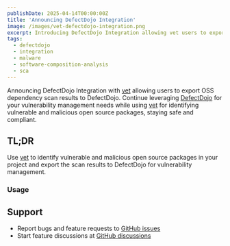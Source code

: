 ```yaml
---
publishDate: 2025-04-14T00:00:00Z
title: 'Announcing DefectDojo Integration'
image: /images/vet-defectdojo-integration.png
excerpt: Introducing DefectDojo Integration allowing vet users to export scan results to DefectDojo. Continue leveraging DefectDojo for your vulnerability management while using vet for identifying vulnerable and malicious open source packages.
tags:
  - defectdojo
  - integration
  - malware
  - software-composition-analysis
  - sca
---
```



Announcing DefectDojo Integration with [vet](https://github.com/safedep/vet) allowing users to export OSS dependency scan results to DefectDojo. Continue leveraging [DefectDojo](https://defectdojo.com/) for your vulnerability management needs while using [vet](https://github.com/safedep/vet) for identifying vulnerable and malicious open source packages, staying safe and compliant.

## TL;DR

Use [vet](https://github.com/safedep/vet) to identify vulnerable and malicious open source packages in your project and export the scan results to DefectDojo for vulnerability management.

### Usage

<YouTube id="https://youtu.be/akRqhYcRA9k" />

## Support

- Report bugs and feature requests to [GitHub issues](https://github.com/safedep/vet/issues)
- Start feature discussions at [GitHub discussions](https://github.com/safedep/vet/discussions)
